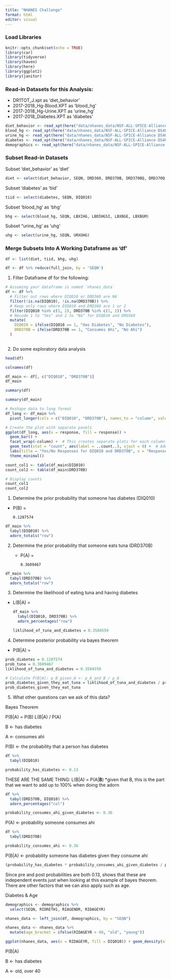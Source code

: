 ```yaml
---
title: "NHANES Challenge"
format: html
editor: visual
---
```


### Load Libraries

```r
knitr::opts_chunk$set(echo = TRUE)
library(car)
library(tidyverse)
library(haven)
library(here)
library(ggplot2)
library(janitor)
```

### Read-in Datasets for this Analysis:

-   DR1TOT_J.xpt as 'diet_behavior'
-   2017-2018_Hg-Blood.XPT as 'blood_hg'
-   2017-2018_Hg-Urine.XPT as 'urine_hg'
-   2017-2018_Diabetes.XPT as 'diabetes'

```r
diet_behavior <- read_xpt(here("data/nhanes_data/NSF-ALL-SPICE-Alliance DS400 main data-nhanes_data/DR1TOT_J.XPT"))
blood_hg <- read_xpt(here("data/nhanes_data/NSF-ALL-SPICE-Alliance DS400 main data-nhanes_data/2017-2018_Hg-Blood.XPT"))
urine_hg <- read_xpt(here("data/nhanes_data/NSF-ALL-SPICE-Alliance DS400 main data-nhanes_data/2017-2018_Hg-Urine.XPT"))
diabetes <- read_xpt(here("data/nhanes_data/NSF-ALL-SPICE-Alliance DS400 main data-nhanes_data/2017-2018_Diabetes.XPT"))
demographics <- read_xpt(here("data/nhanes_data/NSF-ALL-SPICE-Alliance DS400 main data-nhanes_data/2017-2018_Demographics.XPT"))
```

### Subset Read-in Datasets

Subset 'diet_behavior' as 'diet'

```r
diet <- select(diet_behavior, SEQN, DRD360, DRD370B, DRD370BQ, DRD370Q, DRD370QQ)
```

Subset 'diabetes' as 'tiid'

```r
tiid <- select(diabetes, SEQN, DIQ010)
```

Subset 'blood_hg' as 'bhg'

```r
bhg <- select(blood_hg, SEQN, LBXIHG, LBDIHGSI, LBXBGE, LBXBGM)
```

Subset "urine_hg' as 'uhg'

```r
uhg <- select(urine_hg, SEQN, URXUHG)
```

### Merge Subsets Into A Working Dataframe as 'df'

```r
df <- list(diet, tiid, bhg, uhg)

df <- df %>% reduce(full_join, by = 'SEQN')
```

1.  Filter Dataframe df for the following:

```r
# Assuming your dataframe is named `nhanes_data`
df <- df %>%
  # Filter out rows where DIQ010 or DRD360 are NA
  filter(!is.na(DIQ010), !is.na(DRD370B)) %>%
  # Keep only rows where DIQ010 and DRD360 are 1 or 2
  filter(DIQ010 %in% c(1, 2), DRD370B %in% c(1, 2)) %>%
  # Recode 1 to "Yes" and 2 to "No" for DIQ010 and DRD360
  mutate(
    DIQ010 = ifelse(DIQ010 == 1, "Has Diabetes", "No Diabetes"),
    DRD370B = ifelse(DRD370B == 1, "Consumes Ahi", "No Ahi")
  )
  
```

2.  Do some exploratory data analysis

```r
head(df)
```

```r
colnames(df)
```

```r
df_main <- df[, c("DIQ010", "DRD370B")]
df_main
```

```r
summary(df)
```

```r
summary(df_main)
```

```r
# Reshape data to long format
df_long <- df_main %>%
  pivot_longer(cols = c("DIQ010", "DRD370B"), names_to = "column", values_to = "response")

# Create the plot with separate panels
ggplot(df_long, aes(x = response, fill = response)) +
  geom_bar() +
  facet_wrap(~column) +  # This creates separate plots for each column
  geom_text(stat = "count", aes(label = ..count..), vjust = 0) +  # Add counts on top
  labs(title = "Yes/No Responses for DIQ010 and DRD370B", x = "Response", y = "Count") +
  theme_minimal()
```

```r
count_col1 <- table(df_main$DIQ010)
count_col2 <- table(df_main$DRD370B)

# Display counts
count_col1
count_col2
```

1.  Determine the prior probability that someone has diabetes (DIQ010)

-   P(B) =

    ```         
    0.1287574
    ```

```r
df_main %>% 
  tabyl(DIQ010) %>% 
  adorn_totals("row")
```

2.  Determine the prior probability that someone eats tuna (DRD370B)
    -   P(A) =

        ```         
        0.3609467
        ```

```r
df_main %>% 
  tabyl(DRD370B) %>% 
  adorn_totals("row")
```

3.  Determine the likelihood of eating tuna and having diabetes

-   L(B\|A) =

    ```r
    df_main %>% 
      tabyl(DIQ010, DRD370B) %>% 
      adorn_percentages("row")

    liklihood_of_tuna_and_diabetes = 0.3584559
    ```

4.  Determine posterior probability via bayes theorem

-   P(B\|A) =

```r
prob_diabetes = 0.1287574
prob_tuna = 0.3609467
liklihood_of_tuna_and_diabetes = 0.3584559
```

```r
# Calculate P(B|A): p_B_given_A <- p_A_and_B / p_A
prob_diabetes_given_they_eat_tuna = liklihood_of_tuna_and_diabetes / prob_tuna
prob_diabetes_given_they_eat_tuna
```

5.  What other questions can we ask of this data?

Bayes Theorem

P(B\|A) = P(B) L(B\|A) / P(A)

B \<- has diabetes

A \<- consumes ahi

P(B) \<- the probability that a person has diabetes

```r
df %>%
  tabyl(DIQ010)
```

```r
probability_has_diabetes <- 0.13
```

THESE ARE THE SAME THING: L(B\|A) = P(A\|**B**) \*given that B, this is the part that we want to add up to 100% when doing the adorn

```r
df %>%
  tabyl(DRD370B, DIQ010) %>%
  adorn_percentages("col")
```

```r
probability_consumes_ahi_given_diabetes <- 0.36
```

P(A) \<- probability someone consumes ahi

```r
df %>% 
  tabyl(DRD370B)
```

```r
probability_consumes_ahi <- 0.36
```

P(B\|A) \<- probability someone has diabetes given they consume ahi

```r
(probability_has_diabetes * probability_consumes_ahi_given_diabetes / probability_consumes_ahi)
```

Since pre and post probabilities are both 0.13, shows that these are independent events just when looking at this example of bayes theorem. There are other factors that we can also apply such as age.

Diabetes & Age

```r
demographics <- demographics %>%
  select(SEQN, RIDRETH1, RIAGENDR, RIDAGEYR)
```

```r
nhanes_data <- left_join(df, demographics, by = "SEQN")
```

```r
nhanes_data <- nhanes_data %>%
  mutate(age_bracket = ifelse(RIDAGEYR > 40, "old", "young"))
```

```r
ggplot(nhanes_data, aes(x = RIDAGEYR, fill = DIQ010)) + geom_density(alpha = 0.5)
```

P(B\|A)

B \<- has diabetes

A \<- old, over 40
